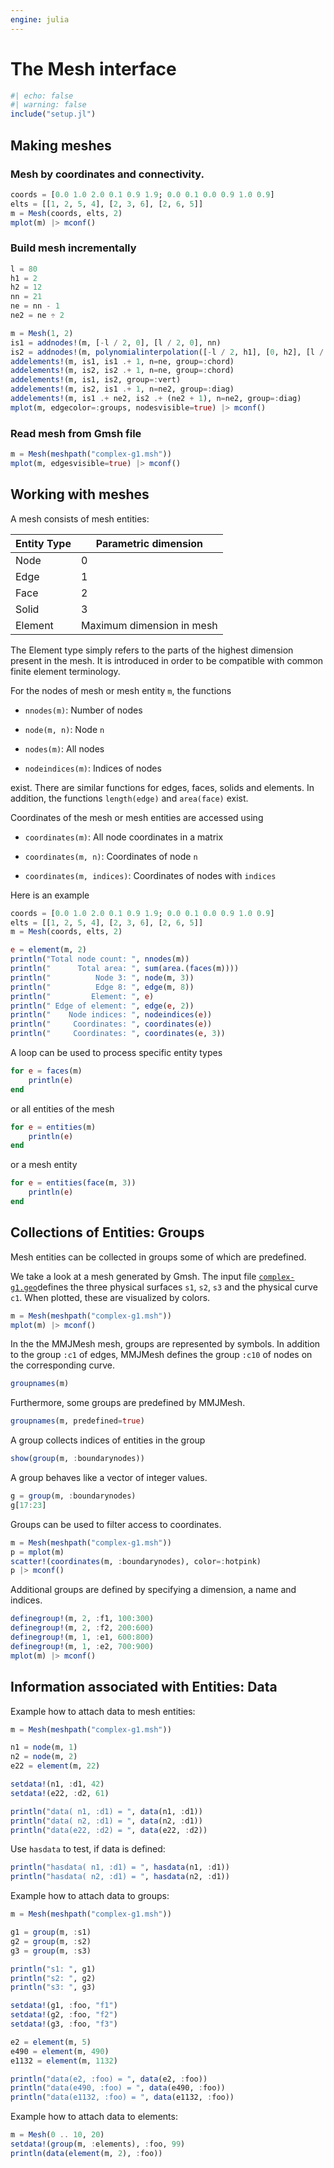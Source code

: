 ```yaml
---
engine: julia
---
```


# The Mesh interface

```julia
#| echo: false
#| warning: false
include("setup.jl")
```

## Making meshes

### Mesh by coordinates and connectivity.

```julia
coords = [0.0 1.0 2.0 0.1 0.9 1.9; 0.0 0.1 0.0 0.9 1.0 0.9]
elts = [[1, 2, 5, 4], [2, 3, 6], [2, 6, 5]]
m = Mesh(coords, elts, 2)
mplot(m) |> mconf()
```


### Build mesh incrementally

```julia
l = 80
h1 = 2
h2 = 12
nn = 21
ne = nn - 1
ne2 = ne ÷ 2

m = Mesh(1, 2)
is1 = addnodes!(m, [-l / 2, 0], [l / 2, 0], nn)
is2 = addnodes!(m, polynomialinterpolation([-l / 2, h1], [0, h2], [l / 2, h1]), nn)
addelements!(m, is1, is1 .+ 1, n=ne, group=:chord)
addelements!(m, is2, is2 .+ 1, n=ne, group=:chord)
addelements!(m, is1, is2, group=:vert)
addelements!(m, is2, is1 .+ 1, n=ne2, group=:diag)
addelements!(m, is1 .+ ne2, is2 .+ (ne2 + 1), n=ne2, group=:diag)
mplot(m, edgecolor=:groups, nodesvisible=true) |> mconf()
```

### Read mesh from Gmsh file

```julia
m = Mesh(meshpath("complex-g1.msh"))
mplot(m, edgesvisible=true) |> mconf()
```

## Working with meshes

A mesh consists of mesh entities:

| Entity Type | Parametric dimension      |
|-------------|---------------------------|
| Node        | 0                         |
| Edge        | 1                         |
| Face        | 2                         |
| Solid       | 3                         |
| Element     | Maximum dimension in mesh | 

The Element type simply refers to the parts of the highest dimension present in the mesh. It is introduced in order to be compatible with common finite element terminology.

For the nodes of mesh or mesh entity `m`, the functions

- `nnodes(m)`: Number of nodes

- `node(m, n)`: Node `n`

- `nodes(m)`: All nodes

- `nodeindices(m)`: Indices of nodes

exist. There are similar functions for edges, faces, solids and elements. In addition, the functions `length(edge)` and `area(face)` exist.

Coordinates of the mesh or mesh entities are accessed using

- `coordinates(m)`: All node coordinates in a matrix

- `coordinates(m, n)`: Coordinates of node `n`

- `coordinates(m, indices)`: Coordinates of nodes with `indices`


Here is an example

```julia
coords = [0.0 1.0 2.0 0.1 0.9 1.9; 0.0 0.1 0.0 0.9 1.0 0.9]
elts = [[1, 2, 5, 4], [2, 3, 6], [2, 6, 5]]
m = Mesh(coords, elts, 2)

e = element(m, 2)
println("Total node count: ", nnodes(m))
println("      Total area: ", sum(area.(faces(m))))
println("          Node 3: ", node(m, 3))
println("          Edge 8: ", edge(m, 8))
println("         Element: ", e)
println(" Edge of element: ", edge(e, 2))
println("    Node indices: ", nodeindices(e))
println("     Coordinates: ", coordinates(e))
println("     Coordinates: ", coordinates(e, 3))
```

A loop can be used to process specific entity types

```julia
for e = faces(m)
    println(e)
end
```

or all entities of the mesh

```julia
for e = entities(m)
    println(e)
end
```

or a mesh entity

```julia
for e = entities(face(m, 3))
    println(e)
end
```

## Collections of Entities: Groups

Mesh entities can be collected in groups some of which are predefined.

We take a look at a mesh generated by Gmsh. The input file [`complex-g1.geo`](xxx)defines the three physical surfaces `s1`, `s2`, `s3` and the physical curve `c1`. When plotted, these are visualized by colors.

```julia
m = Mesh(meshpath("complex-g1.msh"))
mplot(m) |> mconf()
```

In the the MMJMesh mesh, groups are represented by symbols. In addition to the group `:c1` of edges, MMJMesh defines the group `:c10` of nodes on the corresponding curve.

```julia
groupnames(m)
```

Furthermore, some groups are predefined by MMJMesh.

```julia
groupnames(m, predefined=true)
```

A group collects indices of entities in the group

```julia
show(group(m, :boundarynodes))
```

A group behaves like a vector of integer values.

```julia
g = group(m, :boundarynodes)
g[17:23]
```

Groups can be used to filter access to coordinates.

```julia
m = Mesh(meshpath("complex-g1.msh"))
p = mplot(m)
scatter!(coordinates(m, :boundarynodes), color=:hotpink)
p |> mconf()
```

Additional groups are defined by specifying a dimension, a name and indices.

```julia
definegroup!(m, 2, :f1, 100:300)
definegroup!(m, 2, :f2, 200:600)
definegroup!(m, 1, :e1, 600:800)
definegroup!(m, 1, :e2, 700:900)
mplot(m) |> mconf()
```

## Information associated with Entities: Data

Example how to attach data to mesh entities:

```julia
m = Mesh(meshpath("complex-g1.msh"))

n1 = node(m, 1)
n2 = node(m, 2)
e22 = element(m, 22)

setdata!(n1, :d1, 42)
setdata!(e22, :d2, 61)

println("data( n1, :d1) = ", data(n1, :d1))
println("data( n2, :d1) = ", data(n2, :d1))
println("data(e22, :d2) = ", data(e22, :d2))
```

Use `hasdata` to test, if data is defined:

```julia
println("hasdata( n1, :d1) = ", hasdata(n1, :d1))
println("hasdata( n2, :d1) = ", hasdata(n2, :d1))
```

Example how to attach data to groups:

```julia
m = Mesh(meshpath("complex-g1.msh"))

g1 = group(m, :s1)
g2 = group(m, :s2)
g3 = group(m, :s3)

println("s1: ", g1)
println("s2: ", g2)
println("s3: ", g3)

setdata!(g1, :foo, "f1")
setdata!(g2, :foo, "f2")
setdata!(g3, :foo, "f3")

e2 = element(m, 5)
e490 = element(m, 490)
e1132 = element(m, 1132)

println("data(e2, :foo) = ", data(e2, :foo))
println("data(e490, :foo) = ", data(e490, :foo))
println("data(e1132, :foo) = ", data(e1132, :foo))
```

Example how to attach data to elements:

```julia
m = Mesh(0 .. 10, 20)
setdata!(group(m, :elements), :foo, 99)
println(data(element(m, 2), :foo))
```